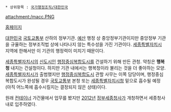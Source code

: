  * 상위항목 : [[국가행정조직/대한민국]]

{{{+1 行政中心複合都市建設廳 / Multifunctional Administrative City Construction Agency: '''MACCA''' }}}

attachment:/macc.PNG

[http://www.macc.go.kr/ 홈페이지]

[[대한민국]] [[국토교통부]] 산하의 정부기관. [[예산]] 행정 상 중앙정부기관이지만 중앙정부 기관을 규율하는 정부조직법 상에 나타나지 않는 특수성을 가진 기관이다. [[세종특별자치시]] 지역에 한해서만 이 기관의 행정력이 미치기 때문이다.

[[세종특별자치시]]의 [[신도시]]인 [[행정중심복합도시]]를 건설하기 위해 만든 관청. 약칭은 '''행복청''' 내지는 건설청이다. 하지만 기관 내에서는 행복청이라 불리는 것을 더 좋아하는 모양. [[세종특별자치시]]가 출범했지만 [[행정중심복합도시]] 관할 사무는 이쪽 담당이며, 행정중심복합도시가 완성될 경우 [[국토교통부]] 본청 또는 [[세종특별자치시]]청 밑으로 흡수될 예정(아직 어느쪽에 흡수시킬지는 결정되지 않은 상태)이다.

원래 [[컨테이너]] 가건물에서 업무를 봤지만 [[2012년]] [[정부세종청사]]가 개청하면서 세종청사 내로 입주하였다. 
